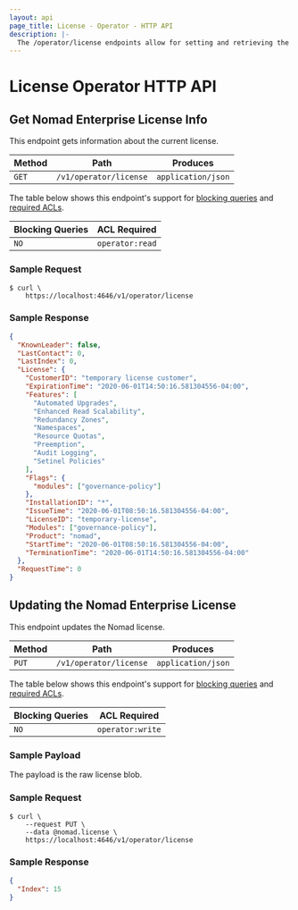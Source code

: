 ```yaml
---
layout: api
page_title: License - Operator - HTTP API
description: |-
  The /operator/license endpoints allow for setting and retrieving the Nomad Enterprise License.
---
```


# License Operator HTTP API

<EnterpriseAlert />

## Get Nomad Enterprise License Info

This endpoint gets information about the current license.

| Method | Path                   | Produces           |
| ------ | ---------------------- | ------------------ |
| `GET`  | `/v1/operator/license` | `application/json` |

The table below shows this endpoint's support for
[blocking queries](/api-docs#blocking-queries) and
[required ACLs](/api-docs#acls).

| Blocking Queries | ACL Required    |
| ---------------- | --------------- |
| `NO`             | `operator:read` |

### Sample Request

```shell-session
$ curl \
    https://localhost:4646/v1/operator/license
```

### Sample Response

```json
{
  "KnownLeader": false,
  "LastContact": 0,
  "LastIndex": 0,
  "License": {
    "CustomerID": "temporary license customer",
    "ExpirationTime": "2020-06-01T14:50:16.581304556-04:00",
    "Features": [
      "Automated Upgrades",
      "Enhanced Read Scalability",
      "Redundancy Zones",
      "Namespaces",
      "Resource Quotas",
      "Preemption",
      "Audit Logging",
      "Setinel Policies"
    ],
    "Flags": {
      "modules": ["governance-policy"]
    },
    "InstallationID": "*",
    "IssueTime": "2020-06-01T08:50:16.581304556-04:00",
    "LicenseID": "temporary-license",
    "Modules": ["governance-policy"],
    "Product": "nomad",
    "StartTime": "2020-06-01T08:50:16.581304556-04:00",
    "TerminationTime": "2020-06-01T14:50:16.581304556-04:00"
  },
  "RequestTime": 0
}
```

## Updating the Nomad Enterprise License

This endpoint updates the Nomad license.

| Method | Path                   | Produces           |
| ------ | ---------------------- | ------------------ |
| `PUT`  | `/v1/operator/license` | `application/json` |

The table below shows this endpoint's support for
[blocking queries](/api-docs#blocking-queries) and
[required ACLs](/api-docs#acls).

| Blocking Queries | ACL Required     |
| ---------------- | ---------------- |
| `NO`             | `operator:write` |

### Sample Payload

The payload is the raw license blob.

### Sample Request

```shell-session
$ curl \
    --request PUT \
    --data @nomad.license \
    https://localhost:4646/v1/operator/license
```

### Sample Response

```json
{
  "Index": 15
}
```
